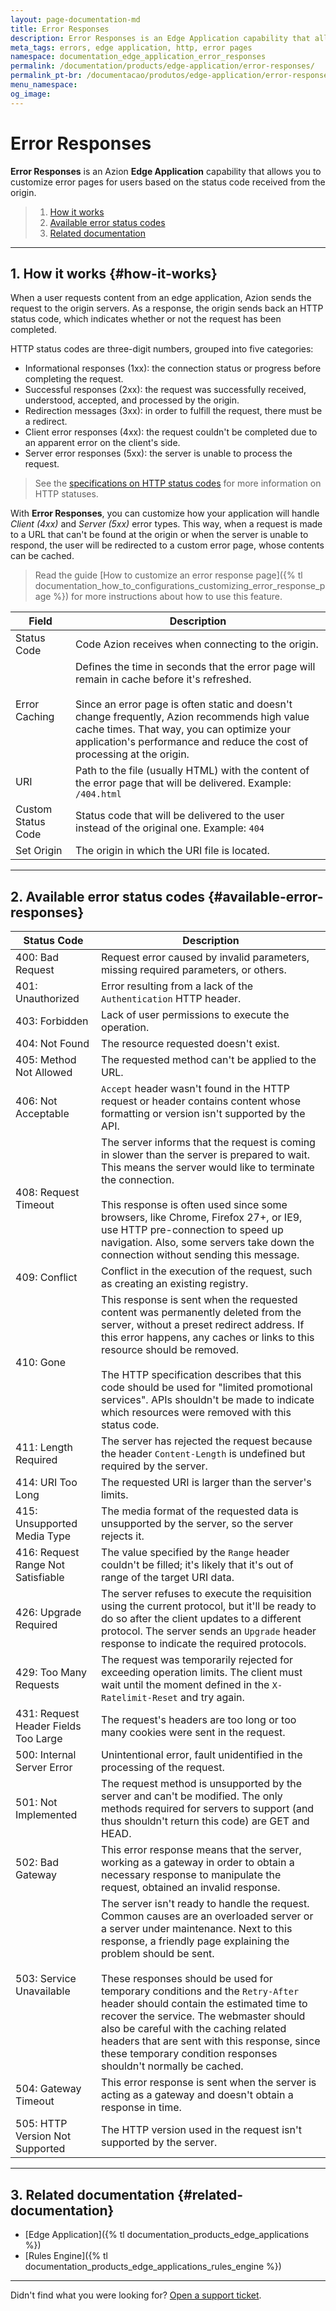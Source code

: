 ```yaml
---
layout: page-documentation-md
title: Error Responses
description: Error Responses is an Edge Application capability that allows you to customize error pages for users based on the status code received from the origin.
meta_tags: errors, edge application, http, error pages
namespace: documentation_edge_application_error_responses
permalink: /documentation/products/edge-application/error-responses/
permalink_pt-br: /documentacao/produtos/edge-application/error-responses/
menu_namespace: 
og_image: 
---
```


# Error Responses

**Error Responses** is an Azion **Edge Application** capability that allows you to customize error pages for users based on the status code received from the origin.

> 1. [How it works](#how-it-works)
> 2. [Available error status codes](#available-error-responses)
> 3. [Related documentation](#related-documentation)

---

## 1. How it works {#how-it-works}

When a user requests content from an edge application, Azion sends the request to the origin servers. As a response, the origin sends back an HTTP status code, which indicates whether or not the request has been completed.

HTTP status codes are three-digit numbers, grouped into five categories:

- Informational responses (1xx): the connection status or progress before completing the request.
- Successful responses (2xx): the request was successfully received, understood, accepted, and processed by the origin.
- Redirection messages (3xx): in order to fulfill the request, there must be a redirect.
- Client error responses (4xx): the request couldn't be completed due to an apparent error on the client's side.
- Server error responses (5xx): the server is unable to process the request.

> See the [specifications on HTTP status codes](https://httpwg.org/specs/rfc9110.html#overview.of.status.codes) for more information on HTTP statuses.

With **Error Responses**, you can customize how your application will handle *Client (4xx)* and *Server (5xx)* error types. This way, when a request is made to a URL that can't be found at the origin or when the server is unable to respond, the user will be redirected to a custom error page, whose contents can be cached.

> Read the guide [How to customize an error response page]({% tl documentation_how_to_configurations_customizing_error_response_page %}) for more instructions about how to use this feature.

| Field | Description |
| --- | --- |
| Status Code | Code Azion receives when connecting to the origin. |
| Error Caching | Defines the time in seconds that the error page will remain in cache before it's refreshed.<br /><br />Since an error page is often static and doesn't change frequently, Azion recommends high value cache times. That way, you can optimize your application's performance and reduce the cost of processing at the origin. |
| URI | Path to the file (usually HTML) with the content of the error page that will be delivered. Example: `/404.html` |
| Custom Status Code | Status code that will be delivered to the user instead of the original one. Example: `404` |
| Set Origin | The origin in which the URI file is located. |

---

## 2. Available error status codes {#available-error-responses}

| Status Code | Description |
| --- | --- |
| 400: Bad Request | Request error caused by invalid parameters, missing required parameters, or others. |
| 401: Unauthorized | Error resulting from a lack of the `Authentication` HTTP header. |
| 403: Forbidden | Lack of user permissions to execute the operation. |
| 404: Not Found | The resource requested doesn't exist. |
| 405: Method Not Allowed | The requested method can't be applied to the URL. |
| 406: Not Acceptable | `Accept` header wasn't found in the HTTP request or header contains content whose formatting or version isn't supported by the API. |
| 408: Request Timeout | The server informs that the request is coming in slower than the server is prepared to wait. This means the server would like to terminate the connection.<br /><br />This response is often used since some browsers, like Chrome, Firefox 27+, or IE9, use HTTP pre-connection to speed up navigation. Also, some servers take down the connection without sending this message. |
| 409: Conflict | Conflict in the execution of the request, such as creating an existing registry. |
| 410: Gone | This response is sent when the requested content was permanently deleted from the server, without a preset redirect address. If this error happens, any caches or links to this resource should be removed.<br /><br />The HTTP specification describes that this code should be used for "limited promotional services". APIs shouldn't be made to indicate which resources were removed with this status code. |
| 411: Length Required | The server has rejected the request because the header `Content-Length` is undefined but required by the server. |
| 414: URI Too Long | The requested URI is larger than the server's limits. |
| 415: Unsupported Media Type | The media format of the requested data is unsupported by the server, so the server rejects it. |
| 416: Request Range Not Satisfiable | The value specified by the `Range` header couldn't be filled; it's likely that it's out of range of the target URI data. |
| 426: Upgrade Required | The server refuses to execute the requisition using the current protocol, but it'll be ready to do so after the client updates to a different protocol. The server sends an `Upgrade` header response to indicate the required protocols. |
| 429: Too Many Requests | The request was temporarily rejected for exceeding operation limits. The client must wait until the moment defined in the `X-Ratelimit-Reset` and try again. |
| 431: Request Header Fields Too Large | The request's headers are too long or too many cookies were sent in the request. |
| 500: Internal Server Error | Unintentional error, fault unidentified in the processing of the request. |
| 501: Not Implemented | The request method is unsupported by the server and can't be modified. The only methods required for servers to support (and thus shouldn't return this code) are GET and HEAD. |
| 502: Bad Gateway | This error response means that the server, working as a gateway in order to obtain a necessary response to manipulate the request, obtained an invalid response. |
| 503: Service Unavailable | The server isn't ready to handle the request. Common causes are an overloaded server or a server under maintenance. Next to this response, a friendly page explaining the problem should be sent.<br /><br />These responses should be used for temporary conditions and the `Retry-After` header should contain the estimated time to recover the service. The webmaster should also be careful with the caching related headers that are sent with this response, since these temporary condition responses shouldn't normally be cached. |
| 504: Gateway Timeout | This error response is sent when the server is acting as a gateway and doesn't obtain a response in time. |
| 505: HTTP Version Not Supported | The HTTP version used in the request isn't supported by the server. |

---

## 3. Related documentation {#related-documentation}

- [Edge Application]({% tl documentation_products_edge_applications %})
- [Rules Engine]({% tl documentation_products_edge_applications_rules_engine %})

---

Didn't find what you were looking for? [Open a support ticket](https://tickets.azion.com/).
